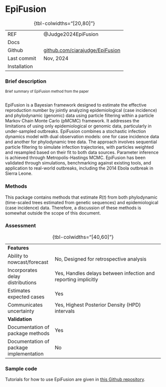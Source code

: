 # EpiFusion { .unnumbered}

| | 
|:---|:--------|
| REF| @Judge2024EpiFusion |
| Docs| |
| Github| [github.com/ciarajudge/EpiFusion](https://github.com/ciarajudge/EpiFusion)  |
| Last commit| Nov, 2024|
| Installation | |
: {tbl-colwidths="[20,80]"}

### Brief description

::: {style="font-size:0.8em"}
Brief summary of EpiFusion method from the paper<br><br>
:::

EpiFusion is a Bayesian framework designed to estimate the effective reproduction number by jointly analyzing epidemiological (case incidence) and phylodynamic (genomic) data using particle filtering within a particle Markov Chain Monte Carlo (pMCMC) framework. It addresses the limitations of using only epidemiological or genomic data, particularly in under-sampled outbreaks. EpiFusion combines a stochastic infection dynamics model with dual observation models: one for case incidence data and another for phylodynamic tree data. The approach involves sequential particle filtering to simulate infection trajectories, with particles weighted and resampled based on their fit to both data sources. Parameter inference is achieved through Metropolis-Hastings MCMC. EpiFusion has been validated through simulations, benchmarking against existing tools, and application to real-world outbreaks, including the 2014 Ebola outbreak in Sierra Leone.


### Methods

This package contains methods that estimate $R(t)$ from both phylodynamic (time-scaled trees estimated from genetic sequences) and epidemiological (case incidence) data. Therefore, a discussion of these methods is somewhat outside the scope of this document.

### Assessment


| | 
|:---|:--------|
|<strong>Features</strong>||
| Ability to nowcast/forecast| No, Designed for retrospective analysis|
| Incorporates delay distributions| Yes, Handles delays between infection and reporting implicitly|
| Estimates expected cases| Yes|
| Communicates uncertainty| Yes, Highest Posterior Density (HPD) intervals|
|<strong>Validation</strong>||
| Documentation of package methods| Yes|
| Documentation of package implementation| No|
: {tbl-colwidths="[40,60]"}


### Sample code

Tutorials for how to use EpiFusion are given in [this Github repository](https://github.com/ciarajudge/EpiFusion/tree/main/examples).

